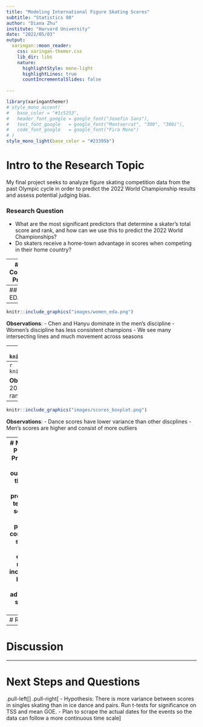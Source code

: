 ```yaml
---
title: "Modeling International Figure Skating Scores"
subtitle: "Statistics 98"
author: "Diana Zhu"
institute: "Harvard University"
date: "2022/05/03"
output: 
  xaringan::moon_reader:
    css: xaringan-themer.css
    lib_dir: libs
    nature:
      highlightStyle: mono-light
      highlightLines: true
      countIncrementalSlides: false
      
---
```

```r
library(xaringanthemer)
# style_mono_accent(
#   base_color = "#1c5253",
#   header_font_google = google_font("Josefin Sans"),
#   text_font_google   = google_font("Montserrat", "300", "300i"),
#   code_font_google   = google_font("Fira Mono")
# )
style_mono_light(base_color = "#23395b")
```


# Intro to the Research Topic 

My final project seeks to analyze figure skating competition data from the past Olympic cycle in order to predict the 2022 World Championship results and assess potential judging bias. 

### Research Question
- What are the most significant predictors that determine a skater's total score and rank, and how can we use this to predict the 2022 World Championships? 
- Do skaters receive a home-town advantage in scores when competing in their home country? 

---
# Data Collection Process

I scraped data using the `rvest` package from skatingscores.com, which uploads scoring protocols from all international and major domestic competitions under the IJS (International Judging System).
- I chose skaters who earned the top 15 free skate scores at the past two senior world championships (2022 and 2021). 
- Selected skaters who competed at the world championships because oftentimes large countries like Russia will have several top scoring skaters, but each country can only send a maximum of three skaters to the world championships. 
- Due to the volatile nature of the sport and short-lived seasons of skaters, I chose skaters who have been performing well in the past two years. 

Due to the Russia-Ukraine conflict in recent months, the International Skating Union banned Russian athletes from participating in any international figure skating competitions on or after March 1, 2022, including the 2022 World Championships.


---
## Initial EDA
```r
# knitr::include_graphics(c("images/men_eda.png", "images/women_eda.png", "images/dance_eda.png", "images/pairs_eda.png"))
knitr::include_graphics("images/men_eda.png")
```

---
```r
knitr::include_graphics("images/women_eda.png")
```

**Observations**: 
- Chen and Hanyu dominate in the men's discipline
- Women's discipline has less consistent champions
- We see many intersecting lines and much movement across seasons

---
```r
knitr::include_graphics("images/dance_eda.png")
```

**Observations**: 
- Much more consistent rankings across seasons and teams 
- Smaller range of scores
- Differences between scores diminish in recent years 

---
```r
knitr::include_graphics("images/pairs_eda.png")
```

**Observations**: 
- Fewer data points during the 2021 season due to COVID
- Generally consistent rankings across seasons 

---


```r
knitr::include_graphics("images/scores_boxplot.png")
```

**Observations**: 
- Dance scores have lower variance than other discplines
- Men's scores are higher and consist of more outliers 

---
# Modeling Plan
### Prediction
- OLS: outcome is the final score, predictors: technical segment score, program component score
- Mixed effects model: incorporate home-town advantage, starting order

### Judging Bias
- Use Spearman's Rank Correlation to assess how judges' rankings line up with the final skater rankings
- Hypothesis testing for a difference in scores given to skaters of their own country vs foreign skaters

---
# Results

---
# Discussion

---

# Next Steps and Questions
.pull-left[
]
.pull-right[
- Hypothesis: There is more variance between scores in singles skating than in ice dance and pairs. Run t-tests for significance on TSS and mean GOE.
- Plan to scrape the actual dates for the events so the data can follow a more continuous time scale
]
